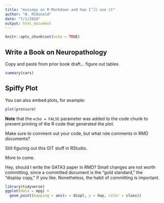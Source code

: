```yaml
---
title: "musings on R Markdown and how I’ll use it"
author: "W. McDonald"
date: "7/1/2018"
output: html_document
---
```


```r
knitr::opts_chunk$set(echo = TRUE)
```

## Write a Book on Neuropathology

Copy and paste from prior book draft... figure out tables


```r
summary(cars)
```

## Spiffy Plot

You can also embed plots, for example:

```r
plot(pressure)
```

**Note** that the `echo = FALSE` parameter was added to the code chunk to prevent printing of the R code that generated the plot.

Make sure to comment out your code, but what role comments in RMD documents?

Still figuring out this GIT stuff in RStudio.

More to come.

Hey, should I write the GATA3 paper in RMD? Small changes are not worth committing, since a committed document is the "gold standard," the "display copy," if you like. Nonetheless, the habit of committing is important. 

```r
library(tidyverse)
ggplot(data = mpg) + 
  geom_point(mapping = aes(x = displ, y = hwy, color = class))
```
